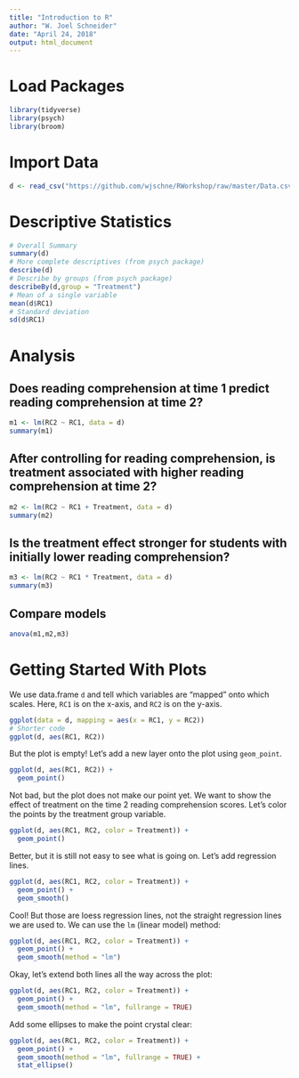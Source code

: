 ---
title: "Introduction to R"
author: "W. Joel Schneider"
date: "April 24, 2018"
output: html_document
---

# Load Packages

```{r setup, include=FALSE}
library(tidyverse)
library(psych)
library(broom)
```

# Import Data

```{r}
d <- read_csv("https://github.com/wjschne/RWorkshop/raw/master/Data.csv")
```

# Descriptive Statistics

```{r d, echo = TRUE}
# Overall Summary
summary(d)
# More complete descriptives (from psych package)
describe(d)
# Describe by groups (from psych package)
describeBy(d,group = "Treatment")
# Mean of a single variable
mean(d$RC1)
# Standard deviation
sd(d$RC1)

```

# Analysis

## Does reading comprehension at time 1 predict reading comprehension at time 2?

```{r}
m1 <- lm(RC2 ~ RC1, data = d)
summary(m1)
```

## After controlling for reading comprehension, is treatment associated with higher reading comprehension at time 2?

```{r}
m2 <- lm(RC2 ~ RC1 + Treatment, data = d)
summary(m2)
```

## Is the treatment effect stronger for students with initially lower reading comprehension?

```{r}
m3 <- lm(RC2 ~ RC1 * Treatment, data = d)
summary(m3)
```

## Compare models

```{r}
anova(m1,m2,m3) 
```


# Getting Started With Plots

We use data.frame `d` and tell which variables are "mapped" onto which scales. Here, `RC1` is on the x-axis, and `RC2` is on the y-axis.

```{r}
ggplot(data = d, mapping = aes(x = RC1, y = RC2)) 
# Shorter code
ggplot(d, aes(RC1, RC2))
```

But the plot is empty! Let's add a new layer onto the plot using `geom_point`.

```{r}
ggplot(d, aes(RC1, RC2)) + 
  geom_point()  
```

Not bad, but the plot does not make our point yet. We want to show the effect of treatment on the time 2 reading comprehension scores. Let's color the points by the treatment group variable.

```{r}
ggplot(d, aes(RC1, RC2, color = Treatment)) + 
  geom_point()
```

Better, but it is still not easy to see what is going on. Let's add regression lines.

```{r}
ggplot(d, aes(RC1, RC2, color = Treatment)) + 
  geom_point() + 
  geom_smooth()
```

Cool! But those are loess regression lines, not the straight regression lines we are used to. We can use the `lm` (linear model) method:

```{r}
ggplot(d, aes(RC1, RC2, color = Treatment)) + 
  geom_point() + 
  geom_smooth(method = "lm") 
```

Okay, let's extend both lines all the way across the plot:

```{r}
ggplot(d, aes(RC1, RC2, color = Treatment)) + 
  geom_point() + 
  geom_smooth(method = "lm", fullrange = TRUE) 
```

Add some ellipses to make the point crystal clear:

```{r}
ggplot(d, aes(RC1, RC2, color = Treatment)) + 
  geom_point() + 
  geom_smooth(method = "lm", fullrange = TRUE) + 
  stat_ellipse()
```

